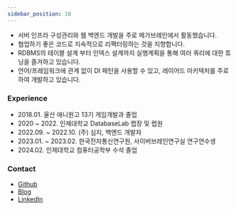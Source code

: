 ```yaml
---
sidebar_position: 18
---
```


- 서버 인프라 구성관리와 웹 백엔드 개발을 주로 메가브레인에서 활동했습니다.
- 협업하기 좋은 코드로 지속적으로 리팩터링하는 것을 지향합니다.
- RDBMS의 테이블 설계 부터 인덱스 설계까지 실행계획을 통해 여러 쿼리에 대한 튜닝을 즐겨하고 있습니다.
- 언어/프레임워크에 관계 없이 DI 패턴을 사용할 수 있고, 레이어드 아키텍처를 주로하여 개발하고 있습니다.

### Experience

- 2018.01. 울산 애니원고 13기 게임개발과 졸업
- 2020 ~ 2022. 인제대학교 DatabaseLab 랩장 및 랩원
- 2022.09. ~ 2022.10. (주) 심지, 백엔드 개발자
- 2023.01. ~ 2023.02. 한국전자통신연구원, 사이버브레인연구실 연구연수생 
- 2024.02. 인제대학교 컴퓨터공학부 수석 졸업

### Contact

- [Github](https://github.com/Hoon9901)
- [Blog](https://seonghoon.xyz/)
- [LinkedIn](https://www.linkedin.com/in/%EC%84%B1%ED%9B%88-%EB%B0%95-460163211/)